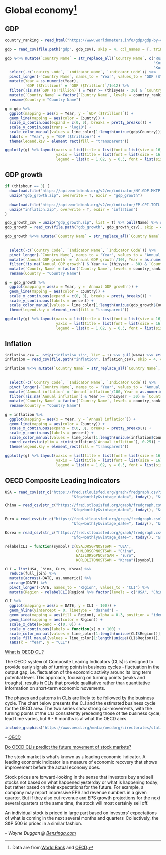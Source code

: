 # Global economy^[Data are from [World Bank](https://www.worldbank.org/) and [OECD](https://www.oecd.org/).] {#global-economy}

## GDP

```r
country_ranking = read_html("https://www.worldometers.info/gdp/gdp-by-country/", which = 1, header = T) %>% pull(Country) %>% .[1:15]

gdp = read_csv(file.path("gdp", gdp_csv), skip = 4, col_names = T, trim_ws = T)

gdp %<>% mutate(`Country Name` = str_replace_all(`Country Name`, c("Russian Federation" = "Russia",
                                                                   "Korea, Rep." = "South Korea",
                                                                   "Korea, Dem. People's Rep." = "North Korea"))) %>%
  select(-c(`Country Code`, `Indicator Name`, `Indicator Code`)) %>% 
  pivot_longer(-`Country Name`, names_to = "Year", values_to = "GDP ($Trillion)") %>%
  mutate(Year = as.numeric(Year),
         `GDP ($Trillion)` = `GDP ($Trillion)`/1e12) %>%
  filter(!is.na(`GDP ($Trillion)`) & Year >= (thisyear - 30) & `Country Name` %in% country_ranking) %>%
  mutate(`Country Name` = factor(`Country Name`, levels = country_ranking)) %>%
  rename(Country = "Country Name")
```

```r
g = gdp %>% 
  ggplot(mapping = aes(x = Year, y = `GDP ($Trillion)`)) +
  geom_line(mapping = aes(color = Country)) +
  scale_x_continuous(expand = c(0, 0), breaks = pretty_breaks()) +
  scale_y_continuous(trans = "log10") +
  scale_color_manual(values = line_color[1:length(unique(gdp$Country))], guide = guide_legend(title = NULL)) +
  labs(x = "Year", y = "GDP ($trillion)") +
  theme(legend.key = element_rect(fill = "transparent"))

ggplotly(g) %>% layout(xaxis = list(title = list(font = list(size = 16)), tickfont = list(size = 14)),
                       yaxis = list(title = list(font = list(size = 16)), tickfont = list(size = 14)),
                       legend = list(x = 1.02, y = 0.5, font = list(size = 14)))
```

## GDP growth

```r
if (thishour == 0) {
  download.file("https://api.worldbank.org/v2/en/indicator/NY.GDP.MKTP.KD.ZG?downloadformat=csv", destfile = "gdp_growth.zip", mode = "wb")
  unzip("gdp_growth.zip", overwrite = T, exdir = "gdp_growth")
  
  download.file("https://api.worldbank.org/v2/en/indicator/FP.CPI.TOTL.ZG?downloadformat=csv", destfile = "inflation.zip", mode = "wb")
  unzip("inflation.zip", overwrite = T, exdir = "inflation")
}
```

```r
gdp_growth_csv = unzip("gdp_growth.zip", list = T) %>% pull(Name) %>% str_subset("^(?!Metadata)")
gdp_growth = read_csv(file.path("gdp_growth", gdp_growth_csv), skip = 4, col_names = T)

gdp_growth %<>% mutate(`Country Name` = str_replace_all(`Country Name`, c("Russian Federation" = "Russia",
                                                                          "Korea, Rep." = "South Korea",
                                                                          "Korea, Dem. People's Rep." = "North Korea"))) %>%
  select(-c(`Country Code`, `Indicator Name`, `Indicator Code`)) %>% 
  pivot_longer(-`Country Name`, names_to = "Year", values_to = "Annual GDP growth") %>%
  mutate(`Annual GDP growth` = `Annual GDP growth`/100, Year = as.numeric(Year)) %>%
  filter(!is.na(`Annual GDP growth`) & Year >= (thisyear - 30) & `Country Name` %in% country_ranking) %>%
  mutate(`Country Name` = factor(`Country Name`, levels = country_ranking)) %>%
  rename(Country = "Country Name")
```

```r
g = gdp_growth %>% 
  ggplot(mapping = aes(x = Year, y = `Annual GDP growth`)) +
  geom_line(mapping = aes(color = Country)) +
  scale_x_continuous(expand = c(0, 0), breaks = pretty_breaks()) +
  scale_y_continuous(labels = percent) +
  scale_color_manual(values = line_color[1:length(unique(gdp_growth$Country))], guide = guide_legend(title = NULL)) +
  theme(legend.key = element_rect(fill = "transparent"))

ggplotly(g) %>% layout(xaxis = list(title = list(font = list(size = 16)), tickfont = list(size = 14)),
                       yaxis = list(title = list(font = list(size = 16)), tickfont = list(size = 14)),
                       legend = list(x = 1.02, y = 0.5, font = list(size = 14)))
```

## Inflation {#inflation}

```r
inflation_csv = unzip("inflation.zip", list = T) %>% pull(Name) %>% str_subset("^(?!Metadata)")
inflation = read_csv(file.path("inflation", inflation_csv), skip = 4, col_names = T)

inflation %<>% mutate(`Country Name` = str_replace_all(`Country Name`, c("Russian Federation" = "Russia",
                                                                          "Korea, Rep." = "South Korea",
                                                                          "Korea, Dem. People's Rep." = "North Korea"))) %>%
  select(-c(`Country Code`, `Indicator Name`, `Indicator Code`)) %>% 
  pivot_longer(-`Country Name`, names_to = "Year", values_to = "Annual inflation") %>%
  mutate(`Annual inflation` = `Annual inflation`/100, Year = as.numeric(Year)) %>%
  filter(!is.na(`Annual inflation`) & Year >= (thisyear - 30) & `Country Name` %in% country_ranking) %>%
  mutate(`Country Name` = factor(`Country Name`, levels = country_ranking)) %>%
  rename(Country = "Country Name")
```

```r
g = inflation %>% 
  ggplot(mapping = aes(x = Year, y = `Annual inflation`)) +
  geom_line(mapping = aes(color = Country)) +
  scale_x_continuous(expand = c(0, 0), breaks = pretty_breaks()) +
  scale_y_continuous(labels = percent) +
  scale_color_manual(values = line_color[1:length(unique(inflation$Country))], guide = guide_legend(title = NULL)) +
  coord_cartesian(ylim = c(min(inflation$`Annual inflation`), 0.25)) +
  theme(legend.key = element_rect(fill = "transparent"))

ggplotly(g) %>% layout(xaxis = list(title = list(font = list(size = 16)), tickfont = list(size = 14)),
                       yaxis = list(title = list(font = list(size = 16)), tickfont = list(size = 14)),
                       legend = list(x = 1.02, y = 0.5, font = list(size = 14)))
```

## OECD Composite Leading Indicators

```r
USA = read_csv(str_c("https://fred.stlouisfed.org/graph/fredgraph.csv?id=", "USALORSGPNOSTSAM", "&cosd=", fiveyearsago, "&coed=", today(),
                              "&fq=Monthly&vintage_date=", today(), "&revision_date=", today(), "&nd=", fiveyearsago), col_names = T)

China = read_csv(str_c("https://fred.stlouisfed.org/graph/fredgraph.csv?id=", "CHNLORSGPNOSTSAM", "&cosd=", fiveyearsago, "&coed=", today(),
                              "&fq=Monthly&vintage_date=", today(), "&revision_date=", today(), "&nd=", fiveyearsago), col_names = T)

Euro = read_csv(str_c("https://fred.stlouisfed.org/graph/fredgraph.csv?id=", "EA19LORSGPNOSTSAM", "&cosd=", fiveyearsago, "&coed=", today(),
                              "&fq=Monthly&vintage_date=", today(), "&revision_date=", today(), "&nd=", fiveyearsago), col_names = T)

Korea = read_csv(str_c("https://fred.stlouisfed.org/graph/fredgraph.csv?id=", "KORLOLITONOSTSAM", "&cosd=", fiveyearsago, "&coed=", today(),
                              "&fq=Monthly&vintage_date=", today(), "&revision_date=", today(), "&nd=", fiveyearsago), col_names = T)

relabelCLI = function(symbol) c(USALORSGPNOSTSAM = "USA", 
                                CHNLORSGPNOSTSAM = "China", 
                                EA19LORSGPNOSTSAM = "Euro", 
                                KORLOLITONOSTSAM = "Korea")[symbol]

CLI = list(USA, China, Euro, Korea) %>%
  reduce(full_join) %>%
  mutate(across(-DATE, as.numeric)) %>%
  arrange(DATE) %>% 
  pivot_longer(-DATE, names_to = "Region", values_to = "CLI") %>% 
  mutate(Region = relabelCLI(Region) %>% factor(levels = c("USA", "China", "Euro", "Korea")))
```

```r
CLI %>% 
  ggplot(mapping = aes(x = DATE, y = CLI - 100)) +
  geom_hline(yintercept = 0, linetype = "dashed") +
  geom_area(mapping = aes(fill = Region), alpha = 0.3, position = "identity") +
  geom_line(mapping = aes(color = Region)) +
  scale_x_date(expand = c(0, 0)) +
  scale_y_continuous(labels = function(x) x + 100) +
  scale_color_manual(values = line_color[1:length(unique(CLI$Region))], labels = c("USA", "China", "Euro", "Korea"), guide = guide_legend(title = NULL)) +
  scale_fill_manual(values = line_color[1:length(unique(CLI$Region))], labels = c("USA", "China", "Euro", "Korea"), guide = guide_legend(title = NULL)) +
  labs(x = "Year", y = "CLI")
```

[What is OECD CLI?](https://www.oecd.org/sdd/compositeleadingindicatorsclifrequentlyaskedquestionsfaqs.htm)

The OECD system of Composite Leading Indicators (CLIs) is designed to provide early signals of turning points in business cycles - fluctuation in the output gap, i.e. fluctuation of the economic activity around its long term potential level. This approach, focusing on turning points (peaks and troughs), results in CLIs that provide qualitative rather than quantitative information on short-term economic movements.

The phases and patterns in CLIs are likely to be followed by the business cycle. The chart below presents the CLI and the estimated business cycle for the OECD area. The two series show strong co-movements, with the turning points of the CLI consistently preceding those of the business cycle; lead time varies, but 6 - 9 months is at what the OECD aims.

```r
include_graphics("https://www.oecd.org/media/oecdorg/directorates/statisticsdirectorate/50067091FAQ1.png")
```

\- *[OECD](https://www.oecd.org/)*

[Do OECD CLIs predict the future movement of stock markets?](https://finance.yahoo.com/news/does-mean-stock-market-leading-205002941.html?soc_src=social-sh&soc_trk=ma)

The stock market is what’s known as a leading economic indicator. A leading economic indicator is a measure of economic recovery that shows improvement before the actual economy does.

Stock prices are forward-looking in the sense that investors buy and sell stocks not based on what happened yesterday or what is happening today, but rather based on their expectations for the future. For example, a company may report impressive EPS and revenue numbers in a given quarter. But if they also cut revenue and EPS growth projections for the next several quarters at the same time, the stock will most certainly sell off.

An individual stock is priced in large part based on investors’ expectations of what is coming in the next several months and quarters. Collectively, the S&P 500 is priced in a similar fashion.

\- *Wayne Duggan @ [Benzinga.com](https://www.benzinga.com/)*
